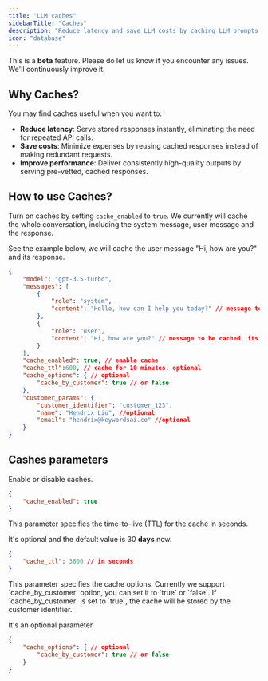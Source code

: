 ```yaml
---
title: "LLM caches"
sidebarTitle: "Caches"
description: "Reduce latency and save LLM costs by caching LLM prompts and responses."
icon: "database"
---
```

<Note> This is a **beta** feature. Please do let us know if you encounter any issues. We'll continuously improve it.</Note>
## Why Caches?
You may find caches useful when you want to:
- **Reduce latency**: Serve stored responses instantly, eliminating the need for repeated API calls.
- **Save costs**: Minimize expenses by reusing cached responses instead of making redundant requests.
- **Improve performance**: Deliver consistently high-quality outputs by serving pre-vetted, cached responses.

## How to use Caches?
Turn on caches by setting `cache_enabled` to `true`. We currently will cache the whole conversation, including the system message, user message and the response.

See the example below, we will cache the user message "Hi, how are you?" and its response.
```json
{
    "model": "gpt-3.5-turbo",
    "messages": [
        {
            "role": "system",
            "content": "Hello, how can I help you today?" // message to be cached, its response will be cached as well
        },
        {
            "role": "user",
            "content": "Hi, how are you?" // message to be cached, its response will be cached as well
        }
    ],
    "cache_enabled": true, // enable cache
    "cache_ttl":600, // cache for 10 minutes, optional
    "cache_options": { // optional
        "cache_by_customer": true // or false
    },
    "customer_params": {
        "customer_identifier": "customer_123",
        "name": "Hendrix Liu", //optional
        "email": "hendrix@keywordsai.co" //optional
    }
}
```
## Cashes parameters

<ParamField path="cache_enabled" type="boolean">
Enable or disable caches.

```json
{
    "cache_enabled": true
}
```
</ParamField>

<ParamField path="cache_ttl" type="number">
This parameter specifies the time-to-live (TTL) for the cache in seconds. 

<Note>It's optional and the default value is 30 **days** now.</Note>
```json
{
    "cache_ttl": 3600 // in seconds
}
```
</ParamField>

<ParamField path="cache_options" type="boolean">
This parameter specifies the cache options. Currently we support `cache_by_customer` option, you can set it to `true` or `false`. If `cache_by_customer` is set to `true`, the cache will be stored by the customer identifier.

<Note>It's an optional parameter</Note>
```json
{
    "cache_options": { // optional
        "cache_by_customer": true // or false
    }
}
```
</ParamField>